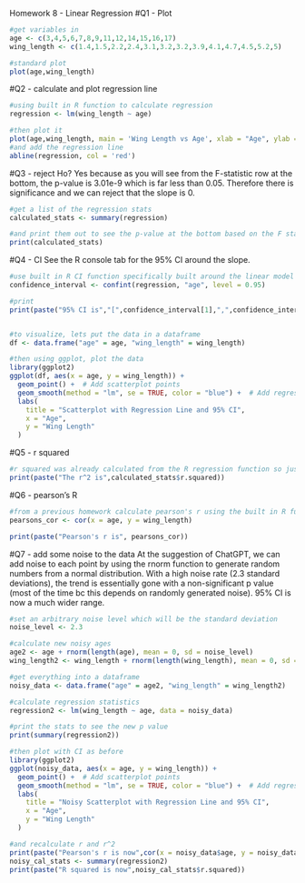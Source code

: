Homework 8 - Linear Regression
#Q1 - Plot
```r
#get variables in
age <- c(3,4,5,6,7,8,9,11,12,14,15,16,17)
wing_length <- c(1.4,1.5,2.2,2.4,3.1,3.2,3.2,3.9,4.1,4.7,4.5,5.2,5)

#standard plot
plot(age,wing_length)


```
#Q2 - calculate and plot regression line
```r
#using built in R function to calculate regression
regression <- lm(wing_length ~ age)

#then plot it
plot(age,wing_length, main = 'Wing Length vs Age', xlab = "Age", ylab = "Wing Length", pch = 19, col = "blue")
#and add the regression line
abline(regression, col = 'red')
```
#Q3 - reject Ho?
Yes because as you will see from the F-statistic row at the bottom, the p-value is 3.01e-9 which is far less than 0.05.
Therefore there is significance and we can reject that the slope is 0.
```r
#get a list of the regression stats
calculated_stats <- summary(regression)

#and print them out to see the p-value at the bottom based on the F statistic
print(calculated_stats)


```
#Q4 - CI
See the R console tab for the 95% CI around the slope.
```r
#use built in R CI function specifically built around the linear model function used in question 2
confidence_interval <- confint(regression, "age", level = 0.95)

#print
print(paste("95% CI is","[",confidence_interval[1],",",confidence_interval[2],"]"))


#to visualize, lets put the data in a dataframe
df <- data.frame("age" = age, "wing_length" = wing_length)

#then using ggplot, plot the data
library(ggplot2)
ggplot(df, aes(x = age, y = wing_length)) +
  geom_point() +  # Add scatterplot points
  geom_smooth(method = "lm", se = TRUE, color = "blue") +  # Add regression line with CI
  labs(
    title = "Scatterplot with Regression Line and 95% CI",
    x = "Age",
    y = "Wing Length"
  )


```
#Q5 - r squared
```r
#r squared was already calculated from the R regression function so just extract it
print(paste("The r^2 is",calculated_stats$r.squared))
```
#Q6 - pearson's R
```r
#from a previous homework calculate pearson's r using the built in R function
pearsons_cor <- cor(x = age, y = wing_length)

print(paste("Pearson's r is", pearsons_cor))
```
#Q7 - add some noise to the data
At the suggestion of ChatGPT, we can add noise to each point by using the rnorm function to generate random numbers from a normal distribution.
With a high noise rate (2.3 standard deviations), the trend is essentially gone with a non-significant p value (most of the time bc this depends on randomly generated noise).
95% CI is now a much wider range.
```r
#set an arbitrary noise level which will be the standard deviation
noise_level <- 2.3

#calculate new noisy ages
age2 <- age + rnorm(length(age), mean = 0, sd = noise_level)
wing_length2 <- wing_length + rnorm(length(wing_length), mean = 0, sd = noise_level)

#get everything into a dataframe
noisy_data <- data.frame("age" = age2, "wing_length" = wing_length2)

#calculate regression statistics
regression2 <- lm(wing_length ~ age, data = noisy_data)

#print the stats to see the new p value
print(summary(regression2))

#then plot with CI as before
library(ggplot2)
ggplot(noisy_data, aes(x = age, y = wing_length)) +
  geom_point() +  # Add scatterplot points
  geom_smooth(method = "lm", se = TRUE, color = "blue") +  # Add regression line with CI
  labs(
    title = "Noisy Scatterplot with Regression Line and 95% CI",
    x = "Age",
    y = "Wing Length"
  )

#and recalculate r and r^2
print(paste("Pearson's r is now",cor(x = noisy_data$age, y = noisy_data$wing_length)))
noisy_cal_stats <- summary(regression2)
print(paste("R squared is now",noisy_cal_stats$r.squared))

```


